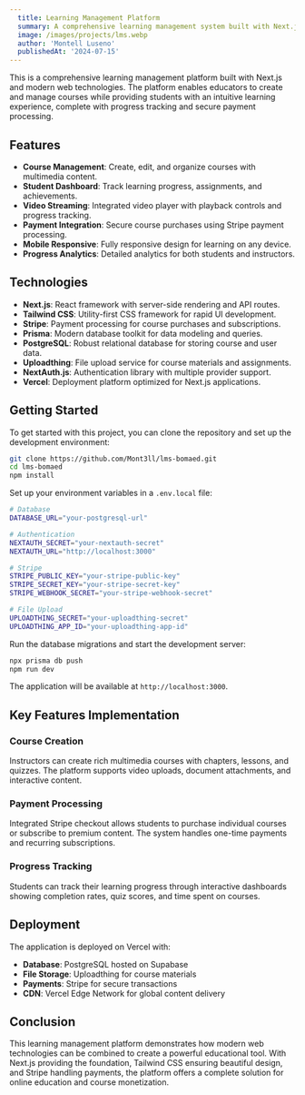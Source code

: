 ```yaml
---
  title: Learning Management Platform
  summary: A comprehensive learning management system built with Next.js, featuring course management, student enrollment, and integrated payments.
  image: /images/projects/lms.webp
  author: 'Montell Luseno'
  publishedAt: '2024-07-15'
---
```


This is a comprehensive learning management platform built with Next.js and modern web technologies. The platform enables educators to create and manage courses while providing students with an intuitive learning experience, complete with progress tracking and secure payment processing.

## Features

- **Course Management**: Create, edit, and organize courses with multimedia content.
- **Student Dashboard**: Track learning progress, assignments, and achievements.
- **Video Streaming**: Integrated video player with playback controls and progress tracking.
- **Payment Integration**: Secure course purchases using Stripe payment processing.
- **Mobile Responsive**: Fully responsive design for learning on any device.
- **Progress Analytics**: Detailed analytics for both students and instructors.

## Technologies

- **Next.js**: React framework with server-side rendering and API routes.
- **Tailwind CSS**: Utility-first CSS framework for rapid UI development.
- **Stripe**: Payment processing for course purchases and subscriptions.
- **Prisma**: Modern database toolkit for data modeling and queries.
- **PostgreSQL**: Robust relational database for storing course and user data.
- **Uploadthing**: File upload service for course materials and assignments.
- **NextAuth.js**: Authentication library with multiple provider support.
- **Vercel**: Deployment platform optimized for Next.js applications.

## Getting Started

To get started with this project, you can clone the repository and set up the development environment:

```bash
git clone https://github.com/Mont3ll/lms-bomaed.git
cd lms-bomaed
npm install
```

Set up your environment variables in a `.env.local` file:

```bash
# Database
DATABASE_URL="your-postgresql-url"

# Authentication
NEXTAUTH_SECRET="your-nextauth-secret"
NEXTAUTH_URL="http://localhost:3000"

# Stripe
STRIPE_PUBLIC_KEY="your-stripe-public-key"
STRIPE_SECRET_KEY="your-stripe-secret-key"
STRIPE_WEBHOOK_SECRET="your-stripe-webhook-secret"

# File Upload
UPLOADTHING_SECRET="your-uploadthing-secret"
UPLOADTHING_APP_ID="your-uploadthing-app-id"
```

Run the database migrations and start the development server:

```bash
npx prisma db push
npm run dev
```

The application will be available at `http://localhost:3000`.

## Key Features Implementation

### Course Creation
Instructors can create rich multimedia courses with chapters, lessons, and quizzes. The platform supports video uploads, document attachments, and interactive content.

### Payment Processing
Integrated Stripe checkout allows students to purchase individual courses or subscribe to premium content. The system handles one-time payments and recurring subscriptions.

### Progress Tracking
Students can track their learning progress through interactive dashboards showing completion rates, quiz scores, and time spent on courses.

## Deployment

The application is deployed on Vercel with:
- **Database**: PostgreSQL hosted on Supabase
- **File Storage**: Uploadthing for course materials
- **Payments**: Stripe for secure transactions
- **CDN**: Vercel Edge Network for global content delivery

## Conclusion

This learning management platform demonstrates how modern web technologies can be combined to create a powerful educational tool. With Next.js providing the foundation, Tailwind CSS ensuring beautiful design, and Stripe handling payments, the platform offers a complete solution for online education and course monetization.
